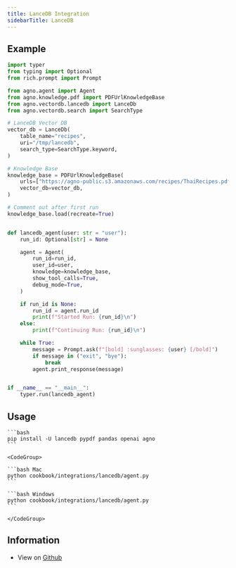 ```yaml
---
title: LanceDB Integration
sidebarTitle: LanceDB
---
```


## Example

```python
import typer
from typing import Optional
from rich.prompt import Prompt

from agno.agent import Agent
from agno.knowledge.pdf import PDFUrlKnowledgeBase
from agno.vectordb.lancedb import LanceDb
from agno.vectordb.search import SearchType

# LanceDB Vector DB
vector_db = LanceDb(
    table_name="recipes",
    uri="/tmp/lancedb",
    search_type=SearchType.keyword,
)

# Knowledge Base
knowledge_base = PDFUrlKnowledgeBase(
    urls=["https://agno-public.s3.amazonaws.com/recipes/ThaiRecipes.pdf"],
    vector_db=vector_db,
)

# Comment out after first run
knowledge_base.load(recreate=True)


def lancedb_agent(user: str = "user"):
    run_id: Optional[str] = None

    agent = Agent(
        run_id=run_id,
        user_id=user,
        knowledge=knowledge_base,
        show_tool_calls=True,
        debug_mode=True,
    )

    if run_id is None:
        run_id = agent.run_id
        print(f"Started Run: {run_id}\n")
    else:
        print(f"Continuing Run: {run_id}\n")

    while True:
        message = Prompt.ask(f"[bold] :sunglasses: {user} [/bold]")
        if message in ("exit", "bye"):
            break
        agent.print_response(message)


if __name__ == "__main__":
    typer.run(lancedb_agent)

```

## Usage

<Steps>
  <Snippet file="create-venv-step.mdx" />

  <Step title="Install libraries">

    ```bash
    pip install -U lancedb pypdf pandas openai agno
    ```

  </Step>

  <Step title="Run LanceDB Agent">

    <CodeGroup>

    ```bash Mac
    python cookbook/integrations/lancedb/agent.py
    ```

    ```bash Windows
    python cookbook/integrations/lancedb/agent.py
    ```

    </CodeGroup>

  </Step>

</Steps>

## Information

- View on [Github](https://github.com/agno-agi/agno/tree/main/cookbook/integrations/lancedb/agent.py)
